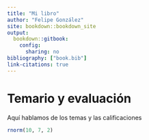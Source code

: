 ```yaml
---
title: "Mi libro"
author: "Felipe González"
site: bookdown::bookdown_site
output:
  bookdown::gitbook: 
    config:
      sharing: no
bibliography: ["book.bib"]
link-citations: true
---
```


# Temario y evaluación {-}

Aquí hablamos de los temas y las calificaciones

```r
rnorm(10, 7, 2)
```


